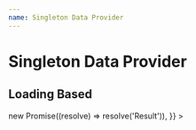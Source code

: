 ```yaml
---
name: Singleton Data Provider
---
```



# Singleton Data Provider

## Loading Based

<Playground>
    <SingletonDataProvider
        sources={{
            info: () => new Promise((resolve) => resolve('Result')),
        }}
    >
        <DataConsumer />
    </SingletonDataProvider>
</Playground>

